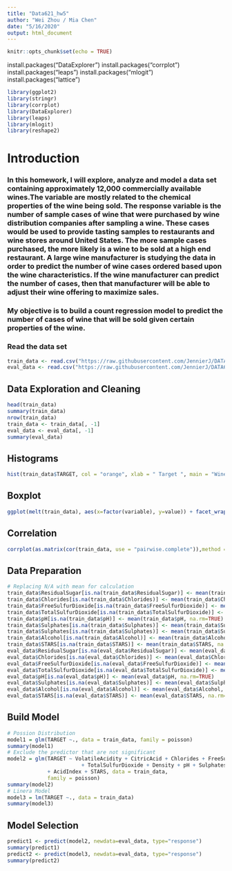 ```yaml
---
title: "Data621_hw5"
author: "Wei Zhou / Mia Chen"
date: "5/16/2020"
output: html_document
---
```



```r
knitr::opts_chunk$set(echo = TRUE)
```

install.packages("DataExplorer")
install.packages("corrplot")
install.packages("leaps")
install.packages("mlogit")
install.packages("lattice")


```r
library(ggplot2)
library(stringr)
library(corrplot)
library(DataExplorer)
library(leaps)
library(mlogit)
library(reshape2)
```


# Introduction
### In this homework, I will explore, analyze and model a data set containing approximately 12,000 commercially available wines.The variable are mostly related to the chemical properties of the wine being sold. The response variable is the number of sample cases of wine that were purchased by wine distribution companies after sampling a wine. These cases would be used to provide tasting samples to restaurants and wine stores around United States. The more sample cases purchased, the more likely is a wine to be sold at a high end restaurant. A large wine manufacturer is studying the data in order to predict the number of wine cases ordered based upon the wine characteristics. If the wine manufacturer can predict the number of cases, then that manufacturer will be able to adjust their wine offering to maximize sales.
### My objective is to build a count regression model to predict the number of cases of wine that will be sold given certain properties of the wine. 

### Read the data set


```r
train_data <- read.csv("https://raw.githubusercontent.com/JennierJ/DATA621/master/Homework5/wine-training-data.csv", header = TRUE)
eval_data <- read.csv("https://raw.githubusercontent.com/JennierJ/DATA621/master/Homework5/wine-evaluation-data.csv", header = TRUE)
```

## Data Exploration and Cleaning
```r
head(train_data)
summary(train_data)
nrow(train_data)
train_data <- train_data[, -1]
eval_data <- eval_data[, -1]
summary(eval_data)
```

##  Histograms
```r
hist(train_data$TARGET, col = "orange", xlab = " Target ", main = "Wine Counts")
```

##  Boxplot
```r
ggplot(melt(train_data), aes(x=factor(variable), y=value)) + facet_wrap(~variable, scale="free") + geom_boxplot()
```

## Correlation
```r
corrplot(as.matrix(cor(train_data, use = "pairwise.complete")),method = "circle")
```

## Data Preparation 
```r
# Replacing N/A with mean for calculation
train_data$ResidualSugar[is.na(train_data$ResidualSugar)] <- mean(train_data$ResidualSugar, na.rm=TRUE)
train_data$Chlorides[is.na(train_data$Chlorides)] <- mean(train_data$Chlorides, na.rm=TRUE)
train_data$FreeSulfurDioxide[is.na(train_data$FreeSulfurDioxide)] <- mean(train_data$FreeSulfurDioxide, na.rm=TRUE)
train_data$TotalSulfurDioxide[is.na(train_data$TotalSulfurDioxide)] <- mean(train_data$TotalSulfurDioxide, na.rm=TRUE)
train_data$pH[is.na(train_data$pH)] <- mean(train_data$pH, na.rm=TRUE)
train_data$Sulphates[is.na(train_data$Sulphates)] <- mean(train_data$Sulphates, na.rm=TRUE)
train_data$Sulphates[is.na(train_data$Sulphates)] <- mean(train_data$Sulphates, na.rm=TRUE)
train_data$Alcohol[is.na(train_data$Alcohol)] <- mean(train_data$Alcohol, na.rm=TRUE)
train_data$STARS[is.na(train_data$STARS)] <- mean(train_data$STARS, na.rm=TRUE)
eval_data$ResidualSugar[is.na(eval_data$ResidualSugar)] <- mean(eval_data$ResidualSugar, na.rm=TRUE)
eval_data$Chlorides[is.na(eval_data$Chlorides)] <- mean(eval_data$Chlorides, na.rm=TRUE)
eval_data$FreeSulfurDioxide[is.na(eval_data$FreeSulfurDioxide)] <- mean(eval_data$FreeSulfurDioxide, na.rm=TRUE)
eval_data$TotalSulfurDioxide[is.na(eval_data$TotalSulfurDioxide)] <- mean(eval_data$TotalSulfurDioxide, na.rm=TRUE)
eval_data$pH[is.na(eval_data$pH)] <- mean(eval_data$pH, na.rm=TRUE)
eval_data$Sulphates[is.na(eval_data$Sulphates)] <- mean(eval_data$Sulphates, na.rm=TRUE)
eval_data$Alcohol[is.na(eval_data$Alcohol)] <- mean(eval_data$Alcohol, na.rm=TRUE)
eval_data$STARS[is.na(eval_data$STARS)] <- mean(eval_data$STARS, na.rm=TRUE)
```

## Build Model
```r
# Possion Distribution
model1 = glm(TARGET ~., data = train_data, family = poisson)
summary(model1)
# Exclude the predictor that are not significant
model2 = glm(TARGET ~ VolatileAcidity + CitricAcid + Chlorides + FreeSulfurDioxide
                        + TotalSulfurDioxide + Density + pH + Sulphates + Alcohol + LabelAppeal
             + AcidIndex + STARS, data = train_data,
             family = poisson)
summary(model2)
# Linera Model
model3 = lm(TARGET ~., data = train_data)
summary(model3)
```

## Model Selection
```r
predict1 <- predict(model2, newdata=eval_data, type="response")
summary(predict1)
predict2 <- predict(model3, newdata=eval_data, type="response")
summary(predict2)
```